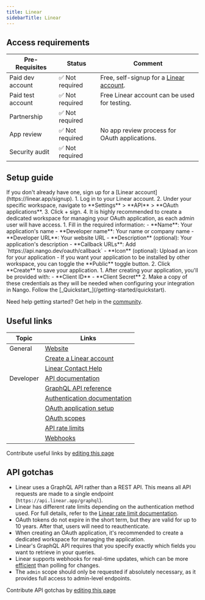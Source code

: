 ```yaml
---
title: Linear
sidebarTitle: Linear
---
```



<Overview />
<PreBuiltTooling />
<PreBuiltUseCases />

## Access requirements
| Pre-Requisites | Status | Comment|
| - | - | - |
| Paid dev account | ✅ Not required | Free, self-signup for a [Linear account](https://linear.app/signup). |
| Paid test account | ✅ Not required | Free Linear account can be used for testing. |
| Partnership | ✅ Not required | |
| App review | ✅ Not required | No app review process for OAuth applications. |
| Security audit | ✅ Not required | |


## Setup guide

<Steps>
  <Step title="Create a Linear account">
    If you don't already have one, sign up for a [Linear account](https://linear.app/signup).
  </Step>
  <Step title="Create an OAuth2 application">
    1. Log in to your Linear account.
    2. Under your specific workspace, navigate to **Settings** > **API** > **OAuth applications**.
    3. Click + sign.
    4. It is highly recommended to create a dedicated workspace for managing your OAuth application, as each admin user will have access.
  </Step>
  <Step title="Configure your OAuth application">
    1. Fill in the required information:
       - **Name**: Your application's name
       - **Developer name**: Your name or company name
       - **Developer URL**: Your website URL
       - **Description** (optional): Your application's description
       - **Callback URLs**: Add `https://api.nango.dev/oauth/callback`
       - **Icon** (optional): Upload an icon for your application
       - If you want your application to be installed by other workspace, you can toggle the **Public** toggle button.
    2. Click **Create** to save your application.
  </Step>
  <Step title="Obtain OAuth credentials">
    1. After creating your application, you'll be provided with:
       - **Client ID**
       - **Client Secret**
    2. Make a copy of these credentials as they will be needed when configuring your integration in Nango.
  </Step>

  <Step title="Next">
    Follow the [_Quickstart_](/getting-started/quickstart).
  </Step>
</Steps>

<Tip>Need help getting started? Get help in the [community](https://nango.dev/slack).</Tip>


## Useful links

| Topic | Links | 
| - | - | 
| General | [Website](https://linear.app/) |
| | [Create a Linear account](https://linear.app/signup) |
| | [Linear Contact Help](https://linear.app/contact/support) |
| Developer | [API documentation](https://linear.app/developers) |
| | [GraphQL API reference](https://linear.app/developers/graphql) |
| | [Authentication documentation](https://linear.app/developers/oauth-2-0-authentication) |
| | [OAuth application setup](https://linear.app/developers/oauth-2-0-authentication#create-an-oauth2-application) |
| | [OAuth scopes](https://linear.app/developers/oauth-2-0-authentication#redirect-user-access-requests-to-linear) |
| | [API rate limits](https://linear.app/developers/rate-limiting) |
| | [Webhooks](https://linear.app/developers/webhooks) |

<Note>Contribute useful links by [editing this page](https://github.com/nangohq/nango/tree/master/docs-v2/integrations/all/linear.mdx)</Note>



## API gotchas

- Linear uses a GraphQL API rather than a REST API. This means all API requests are made to a single endpoint (`https://api.linear.app/graphql`).
- Linear has different rate limits depending on the authentication method used. For full details, refer to the [Linear rate limit documentation](https://linear.app/developers/rate-limiting#api-request-limits).
- OAuth tokens do not expire in the short term, but they are valid for up to 10 years. After that, users will need to reauthenticate.
- When creating an OAuth application, it's recommended to create a dedicated workspace for managing the application.
- Linear's GraphQL API requires that you specify exactly which fields you want to retrieve in your queries.
- Linear supports webhooks for real-time updates, which can be more [efficient](https://linear.app/developers/rate-limiting#avoid-polling) than polling for changes.
- The `admin` scope should only be requested if absolutely necessary, as it provides full access to admin-level endpoints.

<Note>Contribute API gotchas by [editing this page](https://github.com/nangohq/nango/tree/master/docs-v2/integrations/all/linear.mdx)</Note>
